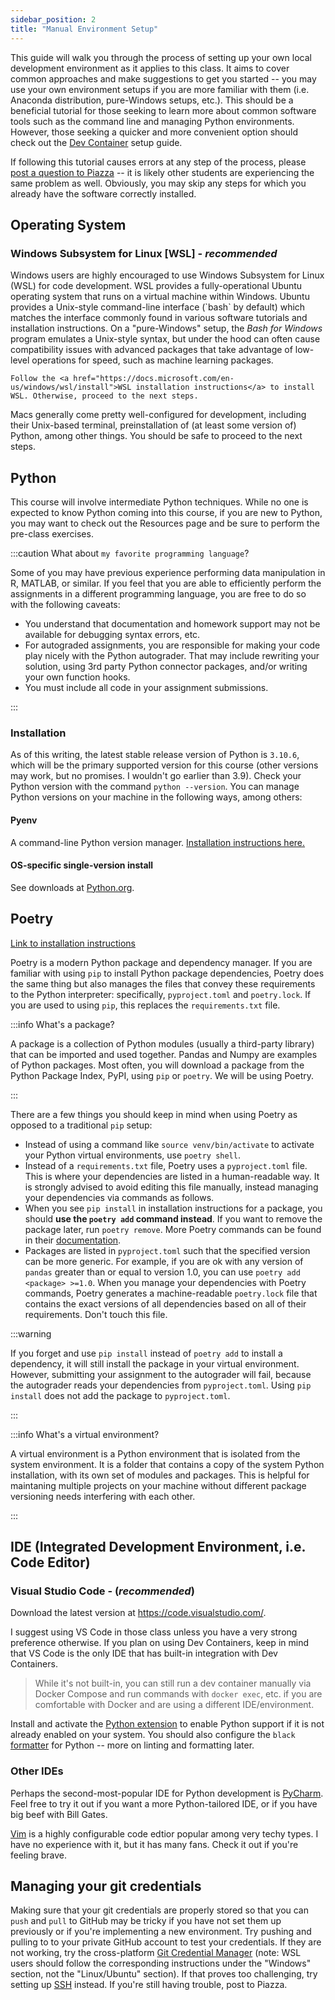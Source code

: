 ```yaml
---
sidebar_position: 2
title: "Manual Environment Setup"
---
```



This guide will walk you through the process of setting up your own local development environment as it applies to this class. It aims to cover common approaches and make suggestions to get you started -- you may use your own environment setups if you are more familiar with them (i.e. Anaconda distribution, pure-Windows setups, etc.). This should be a beneficial tutorial for those seeking to learn more about common software tools such as the command line and managing Python environments. However, those seeking a quicker and more convenient option should check out the [Dev Container](devcontainer) setup guide.


If following this tutorial causes errors at any step of the process, please [post a question to Piazza](https://piazza.com/class/l740jfqb11u6vy) -- it is likely other students are experiencing the same problem as well. Obviously, you may skip any steps for which you already have the software correctly installed.

## Operating System


<Tabs>
  <TabItem value="windows" label="Windows" default>
    <h3>Windows Subsystem for Linux [WSL] - <i>recommended</i></h3>
    <p>Windows users are highly encouraged to use Windows Subsystem for Linux (WSL) for code development. WSL provides a fully-operational Ubuntu operating system that runs on a virtual machine within Windows. Ubuntu provides a Unix-style command-line interface (`bash` by default) which matches the interface commonly found in various software tutorials and installation instructions. On a "pure-Windows" setup, the <i>Bash for Windows</i> program emulates a Unix-style syntax, but under the hood can often cause compatibility issues with advanced packages that take advantage of low-level operations for speed, such as machine learning packages.</p>
    
    Follow the <a href="https://docs.microsoft.com/en-us/windows/wsl/install">WSL installation instructions</a> to install WSL. Otherwise, proceed to the next steps.
    
  </TabItem>
  <TabItem value="osx" label="Mac OSX">
    Macs generally come pretty well-configured for development, including their Unix-based terminal, preinstallation of (at least some version of) Python, among other things. You should be safe to proceed to the next steps.
  </TabItem>
</Tabs>

## Python

This course will involve intermediate Python techniques. While no one is expected to know Python coming into this course, if you are new to Python, you may want to check out the Resources page and be sure to perform the pre-class exercises.

:::caution What about `my favorite programming language`?

Some of you may have previous experience performing data manipulation in R, MATLAB, or similar. If you feel that you are able to efficiently perform the assignments in a different programming language, you are free to do so with the following caveats:
  - You understand that documentation and homework support may not be available for debugging syntax errors, etc.
  - For autograded assignments, you are responsible for making your code play nicely with the Python autograder. That may include rewriting your solution, using 3rd party Python connector packages, and/or writing your own function hooks.
  - You must include all code in your assignment submissions.

:::

### Installation

As of this writing, the latest stable release version of Python is `3.10.6`, which will be the primary supported version for this course (other versions may work, but no promises. I wouldn't go earlier than 3.9). Check your Python version with the command `python --version`. You can manage Python versions on your machine in the following ways, among others:

#### Pyenv
A command-line Python version manager. [Installation instructions here.](https://github.com/pyenv/pyenv#installation)

#### OS-specific single-version install
See downloads at [Python.org](https://www.python.org/downloads/).

## Poetry

[Link to installation instructions](https://python-poetry.org/docs/#installation)

Poetry is a modern Python package and dependency manager. If you are familiar with using `pip` to install Python package dependencies, Poetry does the same thing but also manages the files that convey these requirements to the Python interpreter: specifically, `pyproject.toml` and `poetry.lock`. If you are used to using `pip`, this replaces the `requirements.txt` file. 

:::info What's a package?

A package is a collection of Python modules (usually a third-party library) that can be imported and used together. Pandas and Numpy are examples of Python packages. Most often, you will download a package from the Python Package Index, PyPI, using `pip` or `poetry`. We will be using Poetry.

:::


There are a few things you should keep in mind when using Poetry as opposed to a traditional `pip` setup:
- Instead of using a command like `source venv/bin/activate` to activate your Python virtual environments, use `poetry shell`.
- Instead of a `requirements.txt` file, Poetry uses a `pyproject.toml` file. This is where your dependencies are listed in a human-readable way. It is strongly advised to avoid editing this file manually, instead managing your dependencies via commands as follows.
- When you see `pip install` in installation instructions for a package, you should **use the `poetry add` command instead**. If you want to remove the package later, run `poetry remove`. More Poetry commands can be found in their [documentation](https://python-poetry.org/docs/basic-usage/).
- Packages are listed in `pyproject.toml` such that the specified version can be more generic. For example, if you are ok with any version of `pandas` greater than or equal to version 1.0, you can use `poetry add <package> >=1.0`. When you manage your dependencies with Poetry commands, Poetry generates a machine-readable `poetry.lock` file that contains the exact versions of all dependencies based on all of their requirements. Don't touch this file.

:::warning

If you forget and use `pip install` instead of `poetry add` to install a dependency, it will still install the package in your virtual environment. However, submitting your assignment to the autograder will fail, because the autograder reads your dependencies from `pyproject.toml`. Using `pip install` does not add the package to `pyproject.toml`.

:::

:::info What's a virtual environment?

A virtual environment is a Python environment that is isolated from the system environment. It is a folder that contains a copy of the system Python installation, with its own set of modules and packages. This is helpful for maintaning multiple projects on your machine without different package versioning needs interfering with each other.

:::

## IDE (Integrated Development Environment, i.e. Code Editor)

### Visual Studio Code - (*recommended*)

Download the latest version at https://code.visualstudio.com/.

I suggest using VS Code in those class unless you have a very strong preference otherwise. If you plan on using Dev Containers, keep in mind that VS Code is the only IDE that has built-in integration with Dev Containers.

 > While it's not built-in, you can still run a dev container manually via Docker Compose and run commands with `docker exec`, etc. if you are comfortable with Docker and are using a different IDE/environment.

Install and activate the [Python extension](https://code.visualstudio.com/docs/python/python-extensions) to enable Python support if it is not already enabled on your system. You should also configure the `black` [formatter](https://code.visualstudio.com/docs/python/editing#_formatting) for Python -- more on linting and formatting later.


### Other IDEs

Perhaps the second-most-popular IDE for Python development is [PyCharm](https://www.jetbrains.com/pycharm/). Feel free to try it out if you want a more Python-tailored IDE, or if you have big beef with Bill Gates. 

[Vim](https://www.vim.org/) is a highly configurable code edtior popular among very techy types. I have no experience with it, but it has many fans. Check it out if you're feeling brave.

## Managing your git credentials

Making sure that your git credentials are properly stored so that you can `push` and `pull` to GitHub may be tricky if you have not set them up previously or if you're implementing a new environment. Try pushing and pulling to to your private GitHub account to test your credentials. If they are not working, try the cross-platform [Git Credential Manager](https://github.com/GitCredentialManager/git-credential-manager) (note: WSL users should follow the corresponding instructions under the "Windows" section, not the "Linux/Ubuntu" section). If that proves too challenging, try setting up [SSH](https://docs.github.com/en/authentication/connecting-to-github-with-ssh) instead. If you're still having trouble, post to Piazza.
